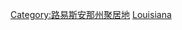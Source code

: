 {{Commons category|Unincorporated communities in Louisiana}}

{{DEFAULTSORT:Unincorporated Communities In Louisiana}}
[[Category:路易斯安那州聚居地|Category:路易斯安那州聚居地]]
[[Category:美國各州非建制地區|Louisiana]]